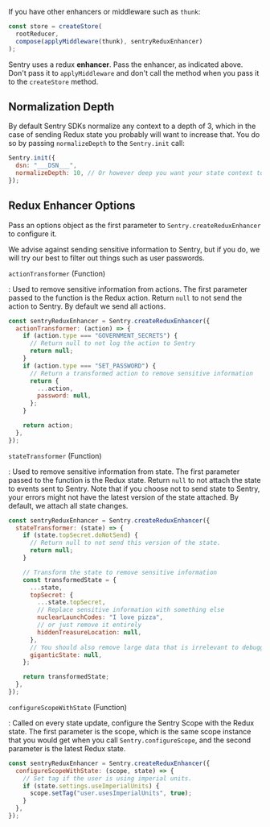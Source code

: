 <PlatformContent includePath="configuration/redux-init" />

If you have other enhancers or middleware such as `thunk`:

```javascript
const store = createStore(
  rootReducer,
  compose(applyMiddleware(thunk), sentryReduxEnhancer)
);
```

<Alert level="info" title="Note">

Sentry uses a redux **enhancer**. Pass the enhancer, as indicated above. Don't pass it to `applyMiddleware` and don't call the method when you pass it to the `createStore` method.

</Alert>

## Normalization Depth

By default Sentry SDKs normalize any context to a depth of 3, which in the case of sending Redux state you probably will want to increase that. You do so by passing `normalizeDepth` to the `Sentry.init` call:

```javascript
Sentry.init({
  dsn: "___DSN___",
  normalizeDepth: 10, // Or however deep you want your state context to be.
});
```

## Redux Enhancer Options

Pass an options object as the first parameter to `Sentry.createReduxEnhancer` to configure it.

<Alert level="warning" title="Note">

We advise against sending sensitive information to Sentry, but if you do, we will try our best to filter out things such as user passwords.

</Alert>

`actionTransformer` (Function)

: Used to remove sensitive information from actions. The first parameter passed to the function is the Redux action. Return `null` to not send the action to Sentry. By default we send all actions.

```javascript
const sentryReduxEnhancer = Sentry.createReduxEnhancer({
  actionTransformer: (action) => {
    if (action.type === "GOVERNMENT_SECRETS") {
      // Return null to not log the action to Sentry
      return null;
    }
    if (action.type === "SET_PASSWORD") {
      // Return a transformed action to remove sensitive information
      return {
        ...action,
        password: null,
      };
    }

    return action;
  },
});
```

`stateTransformer` (Function)

: Used to remove sensitive information from state. The first parameter passed to the function is the Redux state. Return `null` to not attach the state to events sent to Sentry. Note that if you choose not to send state to Sentry, your errors might not have the latest version of the state attached. By default, we attach all state changes.

```javascript
const sentryReduxEnhancer = Sentry.createReduxEnhancer({
  stateTransformer: (state) => {
    if (state.topSecret.doNotSend) {
      // Return null to not send this version of the state.
      return null;
    }

    // Transform the state to remove sensitive information
    const transformedState = {
      ...state,
      topSecret: {
        ...state.topSecret,
        // Replace sensitive information with something else
        nuclearLaunchCodes: "I love pizza",
        // or just remove it entirely
        hiddenTreasureLocation: null,
      },
      // You should also remove large data that is irrelevant to debugging to not clutter your Sentry issues
      giganticState: null,
    };

    return transformedState;
  },
});
```

`configureScopeWithState` (Function)

: Called on every state update, configure the Sentry Scope with the Redux state. The first parameter is the scope, which is the same scope instance that you would get when you call `Sentry.configureScope`, and the second parameter is the latest Redux state.

```javascript
const sentryReduxEnhancer = Sentry.createReduxEnhancer({
  configureScopeWithState: (scope, state) => {
    // Set tag if the user is using imperial units.
    if (state.settings.useImperialUnits) {
      scope.setTag("user.usesImperialUnits", true);
    }
  },
});
```
